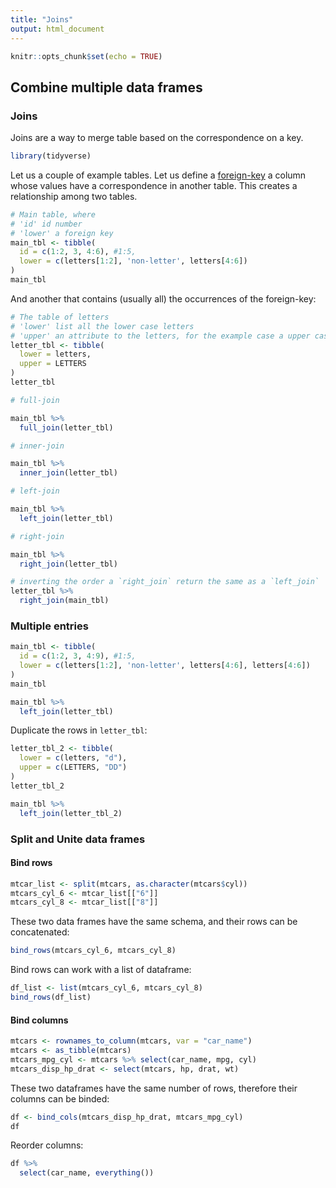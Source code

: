 ```yaml
---
title: "Joins"
output: html_document
---
```


```r
knitr::opts_chunk$set(echo = TRUE)
```


## Combine multiple data frames


### Joins

Joins are a way to merge table based on the correspondence on a key.

```r
library(tidyverse)
```

Let us a couple of example tables. Let us define a [foreign-key](https://en.wikipedia.org/wiki/Foreign_key) a column whose values have a correspondence in another table. This creates a relationship among two tables.

```r
# Main table, where
# 'id' id number
# 'lower' a foreign key
main_tbl <- tibble(
  id = c(1:2, 3, 4:6), #1:5,
  lower = c(letters[1:2], 'non-letter', letters[4:6])
)
main_tbl
```


And another that contains (usually all) the occurrences of the foreign-key:

```r
# The table of letters 
# 'lower' list all the lower case letters
# 'upper' an attribute to the letters, for the example case a upper case copy of the letter
letter_tbl <- tibble(
  lower = letters,
  upper = LETTERS
)
letter_tbl
```


```r
# full-join

main_tbl %>% 
  full_join(letter_tbl)
```


```r
# inner-join

main_tbl %>% 
  inner_join(letter_tbl)
```


```r
# left-join

main_tbl %>% 
  left_join(letter_tbl)
```


```r
# right-join

main_tbl %>% 
  right_join(letter_tbl)

# inverting the order a `right_join` return the same as a `left_join`
letter_tbl %>% 
  right_join(main_tbl)


```


### Multiple entries

```r
main_tbl <- tibble(
  id = c(1:2, 3, 4:9), #1:5,
  lower = c(letters[1:2], 'non-letter', letters[4:6], letters[4:6])
)
main_tbl
```

```r
main_tbl %>% 
  left_join(letter_tbl)
```

Duplicate the rows in `letter_tbl`:

```r
letter_tbl_2 <- tibble(
  lower = c(letters, "d"),
  upper = c(LETTERS, "DD")
)
letter_tbl_2
```


```r
main_tbl %>% 
  left_join(letter_tbl_2)
```




### Split and Unite data frames

#### Bind rows

```r
mtcar_list <- split(mtcars, as.character(mtcars$cyl))
mtcars_cyl_6 <- mtcar_list[["6"]]
mtcars_cyl_8 <- mtcar_list[["8"]]
```



These two data frames have the same schema, and their rows can be concatenated:

```r
bind_rows(mtcars_cyl_6, mtcars_cyl_8)
```

Bind rows can work with a list of dataframe:

```r
df_list <- list(mtcars_cyl_6, mtcars_cyl_8)
bind_rows(df_list)
```



#### Bind columns

```r
mtcars <- rownames_to_column(mtcars, var = "car_name")
mtcars <- as_tibble(mtcars)
mtcars_mpg_cyl <- mtcars %>% select(car_name, mpg, cyl)
mtcars_disp_hp_drat <- select(mtcars, hp, drat, wt)
```

These two dataframes have the same number of rows, therefore their columns can be binded:

```r
df <- bind_cols(mtcars_disp_hp_drat, mtcars_mpg_cyl)
df
```

Reorder columns:

```r
df %>% 
  select(car_name, everything())
```


